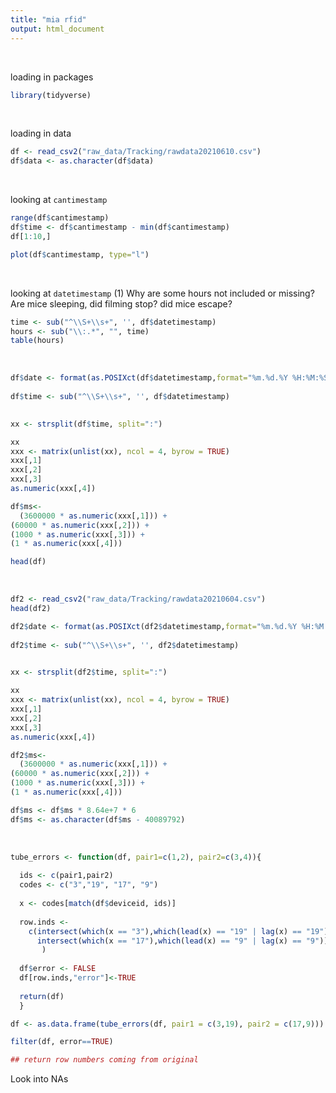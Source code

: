 ```yaml
---
title: "mia rfid"
output: html_document
---
```


<br>

loading in packages
```r
library(tidyverse)
```

<br>

loading in data
```r
df <- read_csv2("raw_data/Tracking/rawdata20210610.csv")
df$data <- as.character(df$data)
```

<br>

looking at `cantimestamp`
```r
range(df$cantimestamp)
df$time <- df$cantimestamp - min(df$cantimestamp)
df[1:10,]

plot(df$cantimestamp, type="l")
```

<br>

looking at `datetimestamp`
(1) Why are some hours not included or missing? Are mice sleeping, did filming stop? did mice escape?
```r
time <- sub("^\\S+\\s+", '', df$datetimestamp)
hours <- sub("\\:.*", "", time)
table(hours)
```

<br>

```r
df$date <- format(as.POSIXct(df$datetimestamp,format="%m.%d.%Y %H:%M:%S:%OS"),"%m.%d.%Y")
  
df$time <- sub("^\\S+\\s+", '', df$datetimestamp)
  

xx <- strsplit(df$time, split=":")

xx
xxx <- matrix(unlist(xx), ncol = 4, byrow = TRUE)
xxx[,1]
xxx[,2]
xxx[,3]
as.numeric(xxx[,4])

df$ms<-
  (3600000 * as.numeric(xxx[,1])) +
(60000 * as.numeric(xxx[,2])) +
(1000 * as.numeric(xxx[,3])) +
(1 * as.numeric(xxx[,4]))
```
```r
head(df)
```

<br>

```r
df2 <- read_csv2("raw_data/Tracking/rawdata20210604.csv")
head(df2)
```

```r

df2$date <- format(as.POSIXct(df2$datetimestamp,format="%m.%d.%Y %H:%M:%S:%OS"),"%m.%d.%Y")
  
df2$time <- sub("^\\S+\\s+", '', df2$datetimestamp)
  

xx <- strsplit(df2$time, split=":")

xx
xxx <- matrix(unlist(xx), ncol = 4, byrow = TRUE)
xxx[,1]
xxx[,2]
xxx[,3]
as.numeric(xxx[,4])

df2$ms<-
  (3600000 * as.numeric(xxx[,1])) +
(60000 * as.numeric(xxx[,2])) +
(1000 * as.numeric(xxx[,3])) +
(1 * as.numeric(xxx[,4]))

df$ms <- df$ms * 8.64e+7 * 6
df$ms <- as.character(df$ms - 40089792)
```

<br>

```r

tube_errors <- function(df, pair1=c(1,2), pair2=c(3,4)){
  
  ids <- c(pair1,pair2)
  codes <- c("3","19", "17", "9")
  
  x <- codes[match(df$deviceid, ids)]
  
  row.inds <-
    c(intersect(which(x == "3"),which(lead(x) == "19" | lag(x) == "19")),
      intersect(which(x == "17"),which(lead(x) == "9" | lag(x) == "9"))
       )
  
  df$error <- FALSE
  df[row.inds,"error"]<-TRUE
  
  return(df)
  }

df <- as.data.frame(tube_errors(df, pair1 = c(3,19), pair2 = c(17,9)))

filter(df, error==TRUE)

## return row numbers coming from original
```


Look into NAs







